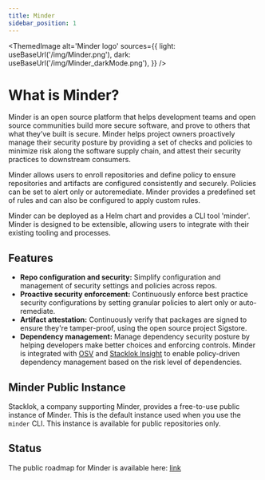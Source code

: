 ```yaml
---
title: Minder
sidebar_position: 1
---
```



<ThemedImage
  alt='Minder logo'
  sources={{
    light: useBaseUrl('/img/Minder.png'),
    dark: useBaseUrl('/img/Minder_darkMode.png'),
  }}
/>

# What is Minder?

Minder is an open source platform that helps development teams and open source
communities build more secure software, and prove to others that what they’ve
built is secure. Minder helps project owners proactively manage their security
posture by providing a set of checks and policies to minimize risk along the
software supply chain, and attest their security practices to downstream
consumers.

Minder allows users to enroll repositories and define policy to ensure
repositories and artifacts are configured consistently and securely. Policies
can be set to alert only or autoremediate. Minder provides a predefined set of
rules and can also be configured to apply custom rules.

Minder can be deployed as a Helm chart and provides a CLI tool 'minder'. Minder
is designed to be extensible, allowing users to integrate with their existing
tooling and processes.

## Features

- **Repo configuration and security:** Simplify configuration and management of
  security settings and policies across repos.
- **Proactive security enforcement:** Continuously enforce best practice
  security configurations by setting granular policies to alert only or
  auto-remediate.
- **Artifact attestation:** Continuously verify that packages are signed to
  ensure they're tamper-proof, using the open source project Sigstore.
- **Dependency management:** Manage dependency security posture by helping
  developers make better choices and enforcing controls. Minder is integrated
  with [OSV](https://osv.dev/) and
  [Stacklok Insight](https://insight.stacklok.com) to enable policy-driven
  dependency management based on the risk level of dependencies.

## Minder Public Instance

Stacklok, a company supporting Minder, provides a free-to-use public instance of
Minder. This is the default instance used when you use the `minder` CLI. This
instance is available for public repositories only.

## Status

The public roadmap for Minder is available here: [link](./about/roadmap.md)
